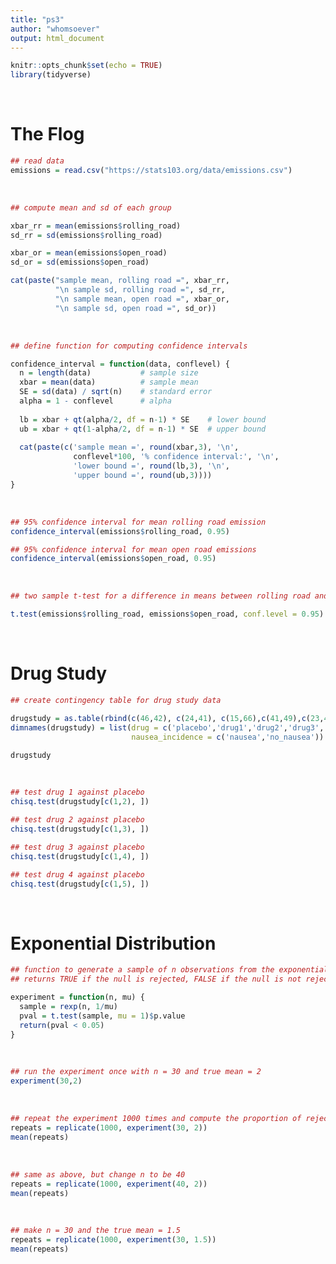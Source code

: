 ```yaml
---
title: "ps3"
author: "whomsoever"
output: html_document
---
```


```r
knitr::opts_chunk$set(echo = TRUE)
library(tidyverse)
```

\ 

# The Flog

```r
## read data
emissions = read.csv("https://stats103.org/data/emissions.csv")
```

\ 

```r
## compute mean and sd of each group

xbar_rr = mean(emissions$rolling_road) 
sd_rr = sd(emissions$rolling_road)

xbar_or = mean(emissions$open_road) 
sd_or = sd(emissions$open_road)

cat(paste("sample mean, rolling road =", xbar_rr, 
          "\n sample sd, rolling road =", sd_rr, 
          "\n sample mean, open road =", xbar_or, 
          "\n sample sd, open road =", sd_or))
```

\ 

```r
## define function for computing confidence intervals

confidence_interval = function(data, conflevel) {
  n = length(data)           # sample size 
  xbar = mean(data)          # sample mean 
  SE = sd(data) / sqrt(n)    # standard error
  alpha = 1 - conflevel      # alpha
  
  lb = xbar + qt(alpha/2, df = n-1) * SE    # lower bound
  ub = xbar + qt(1-alpha/2, df = n-1) * SE  # upper bound
  
  cat(paste(c('sample mean =', round(xbar,3), '\n', 
              conflevel*100, '% confidence interval:', '\n', 
              'lower bound =', round(lb,3), '\n', 
              'upper bound =', round(ub,3))))
}
```

\  

```r
## 95% confidence interval for mean rolling road emission
confidence_interval(emissions$rolling_road, 0.95)

## 95% confidence interval for mean open road emissions
confidence_interval(emissions$open_road, 0.95)
```

\ 

```r
## two sample t-test for a difference in means between rolling road and open road emissions

t.test(emissions$rolling_road, emissions$open_road, conf.level = 0.95)
```

\ 

# Drug Study 

```r
## create contingency table for drug study data

drugstudy = as.table(rbind(c(46,42), c(24,41), c(15,66),c(41,49),c(23,43)))
dimnames(drugstudy) = list(drug = c('placebo','drug1','drug2','drug3','drug4'), 
                           nausea_incidence = c('nausea','no_nausea'))

drugstudy
```

\ 

```r
## test drug 1 against placebo
chisq.test(drugstudy[c(1,2), ])

## test drug 2 against placebo
chisq.test(drugstudy[c(1,3), ])

## test drug 3 against placebo
chisq.test(drugstudy[c(1,4), ])

## test drug 4 against placebo
chisq.test(drugstudy[c(1,5), ])
```

\ 

# Exponential Distribution

```r
## function to generate a sample of n observations from the exponential distribution 
## returns TRUE if the null is rejected, FALSE if the null is not rejected

experiment = function(n, mu) {
  sample = rexp(n, 1/mu)
  pval = t.test(sample, mu = 1)$p.value 
  return(pval < 0.05)
}
```

\ 

```r
## run the experiment once with n = 30 and true mean = 2
experiment(30,2) 
```

\ 

```r
## repeat the experiment 1000 times and compute the proportion of rejections
repeats = replicate(1000, experiment(30, 2))
mean(repeats)
```

\ 

```r
## same as above, but change n to be 40
repeats = replicate(1000, experiment(40, 2))
mean(repeats)
```

\ 

```r
## make n = 30 and the true mean = 1.5
repeats = replicate(1000, experiment(30, 1.5))
mean(repeats)
```

\ 


